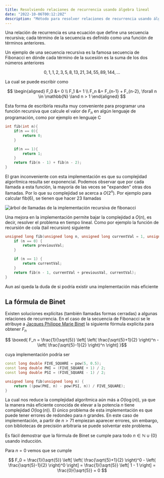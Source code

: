 ```yaml
---
title: Resolviendo relaciones de recurrencia usando álgebra lineal
date: "2022-10-06T00:12:20Z"
description: "Método para resolver relaciones de recurrencia usando álgebra lineal"
---
```



Una relación de recurrencia es una ecuación que define una secuencia recursiva;
cada término de la secuencia es definido como una función de términos anteriores.

Un ejemplo de una secuencia recursiva es la famosa secuencia de Fibonacci
en dónde cada término de la sucesión es la suma de los dos números anteriores

$$ 0, 1, 1, 2, 3, 5, 8, 13, 21, 34, 55, 89, 144, ... $$

La cual se puede escribir como

$$
\begin{aligned}
F_0 &= 0 \\
F_1 &= 1 \\
F_n &= F_{n-1} + F_{n-2}, \forall n \in \mathbb{N} \land n > 1
\end{aligned}
$$

Esta forma de escribirla resulta muy conveniente para programar una función recursiva
que calcule el valor de $F_n$ en algún lenguaje de programación, como por ejemplo en lenguaje C

```cpp
int fib(int n){
    if(n == 0){
        return 0;
    }

    if(n == 1){
        return 1;
    }
    return fib(n - 1) + fib(n - 2);
}
```
El gran inconveniente con esta implementación es que su complejidad algorítmica resulta ser exponencial.
Podemos observar que por cada llamada a esta función, la mayoría de las veces se "expanden" otras
dos llamadas. Por lo que su complejidad se acerca a $O(2^n)$. Por ejemplo para calcular fib(6), se tienen
que hacer 23 llamadas

<Image fileName="fibonacci.svg" className="small-image" alt="árbol de llamadas de la implementación recursiva de fibonacci" />

Una mejora en la implementación permite bajar la complejidad a $O(n)$, es decir, resolver el problema
en tiempo lineal. Como por ejemplo la función de recursión de cola (tail recursion) siguiente

```cpp
unsigned long fib(unsigned long n, unsigned long currentVal = 1, unsigned long previousVal = 0) {
    if (n == 0) {
        return previousVal;
    }

    if (n == 1) {
        return currentVal;
    }
    return fib(n - 1, currentVal + previousVal, currentVal);
}
```
Aun así queda la duda de si podría existir una implementación más eficiente

## La fórmula de Binet

Existen soluciones explícitas (también llamadas formas cerradas) a algunas relaciones de recurrencia. En el caso
de la secuencia de Fibonacci se le atribuye a [Jacques Philippe Marie Binet](https://en.wikipedia.org/w/index.php?title=Jacques_Philippe_Marie_Binet&oldid=1067689697)
la siguiente fórmula explícita para obtener $F_n$

$$ \boxed{ F_n = \frac{1}{\sqrt{5}} \left[ \left( \frac{\sqrt{5}+1}{2} \right)^n - \left( \frac{\sqrt{5}-1}{2} \right)^n \right] }$$

cuya implementación podría ser

```cpp
const long double FIVE_SQUARE = pow(5, 0.5);
const long double PHI = (FIVE_SQUARE + 1) / 2;
const long double PSI = (FIVE_SQUARE - 1) / 2;

unsigned long fib(unsigned long n) {
    return ((pow(PHI, n) - pow(PSI, n)) / FIVE_SQUARE);
}
```
La cual nos reduce la complejidad algorítmica aún más a $O(\log(n))$, ya que la manera más eficiente conocida de elevar a la potencia $n$
tiene complejidad $O(\log(n))$. El único problema de esta implementación es que puede tener errores de redondeo para $n$ grandes. En este
caso de implementación, a partir de $n > 71$ empiezan aparecer errores, sin embargo, con bibliotecas de precisión arbitraria se puede
solventar este problema.

Es fácil demostrar que la fórmula de Binet se cumple para todo $n \in \mathbb{N} \cup \{0\}$ usando inducción.

Para $n=0$ vemos que se cumple

$$
F_0 = \frac{1}{\sqrt{5}} \left[ \left( \frac{\sqrt{5}+1}{2} \right)^0 - \left( \frac{\sqrt{5}-1}{2} \right)^0 \right]
= \frac{1}{\sqrt{5}} \left[ 1 - 1 \right] = \frac{0}{\sqrt{5}} = 0
$$
